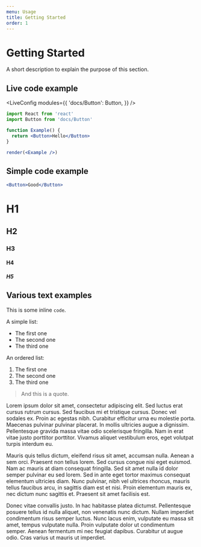 ```yaml
---
menu: Usage
title: Getting Started
order: 1
---
```



# Getting Started

A short description to explain the purpose of this section.

## Live code example

<!-- Configuration of the Live Code -->

<LiveConfig
  modules={{
    'docs/Button': Button,
  }}
/>

<!-- Example of live code -->

```jsx live noInline
import React from 'react'
import Button from 'docs/Button'

function Example() {
  return <Button>Hello</Button>
}

render(<Example />)
```

## Simple code example

```jsx
<Button>Good</Button>
```

# H1

## H2

### H3

#### H4

##### H5

## Various text examples

This is some inline `code`.

A simple list:

- The first one
- The second one
- The third one

An ordered list:

1. The first one
2. The second one
3. The third one

> And this is a quote.

Lorem ipsum dolor sit amet, consectetur adipiscing elit. Sed luctus erat cursus rutrum cursus. Sed faucibus mi et tristique cursus. Donec vel sodales ex. Proin ac egestas nibh. Curabitur efficitur urna eu molestie porta. Maecenas pulvinar pulvinar placerat. In mollis ultricies augue a dignissim. Pellentesque gravida massa vitae odio scelerisque fringilla. Nam in erat vitae justo porttitor porttitor. Vivamus aliquet vestibulum eros, eget volutpat turpis interdum eu.

Mauris quis tellus dictum, eleifend risus sit amet, accumsan nulla. Aenean a sem orci. Praesent non tellus lorem. Sed cursus congue nisi eget euismod. Nam ac mauris at diam consequat fringilla. Sed sit amet nulla id dolor semper pulvinar eu sed lorem. Sed in ante eget tortor maximus consequat elementum ultricies diam. Nunc pulvinar, nibh vel ultrices rhoncus, mauris tellus faucibus arcu, in sagittis diam est et nisi. Proin elementum mauris ex, nec dictum nunc sagittis et. Praesent sit amet facilisis est.

Donec vitae convallis justo. In hac habitasse platea dictumst. Pellentesque posuere tellus id nulla aliquet, non venenatis nunc dictum. Nullam imperdiet condimentum risus semper luctus. Nunc lacus enim, vulputate eu massa sit amet, tempus vulputate nulla. Proin vulputate dolor ut condimentum semper. Aenean fermentum mi nec feugiat dapibus. Curabitur ut augue odio. Cras varius ut mauris ut imperdiet.
